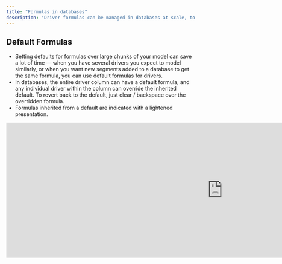 ```yaml
---
title: "Formulas in databases"
description: "Driver formulas can be managed in databases at scale, to make dimensional modeling more powerful."
---
```


## Default Formulas

- Setting defaults for formulas over large chunks of your model can save a lot of time — when you have several drivers you expect to model similarly, or when you want new segments added to a database to get the same formula, you can use default formulas for drivers.
- In databases, the entire driver column can have a default formula, and any individual driver within the column can override the inherited default. To revert back to the default, just clear / backspace over the overridden formula.
- Formulas inherited from a default are indicated with a lightened presentation.

<iframe width="1148" height="358" src="https://documentation.runwaydev.com/videos/Default-Formulas-Demo.mp4" title="YouTube video player" frameborder="0" allow="accelerometer; autoplay; clipboard-write; encrypted-media; gyroscope; picture-in-picture" allowfullscreen />

## Formula inheritance

- In order to make modeling at scale simple, as well as easy to override when needed, Runway applies smart defaults to fill in missing formulas when needed.
- In the formula editor, hovering will indicate where the formula is being inherited from.
- There’s a simple set of rules that dictates how driver formula inheritance and overrides work.

**Actuals formula** inheritance hierarchy:

1. Explicitly set **actuals formula** for the driver
2. Default actuals formula set for the **database column** the driver belongs to
3. Driver's **forecast formula** (if no actuals formula is set)

**Forecast formula** inheritance hierarchy:

1. Explicitly set **forecast formula** for the driver
2. Default forecast formula set for the **database column** the driver belongs to
3. Global default formula: `self * last month`

For example, if only the forecast formula on the column is set, all drivers in the column will inherit that same formula.

<Tip>
  Tip: When building chains of math / logic in databases, the timeseries view for databases is a great way to see how formulas chain together. You can see all the default formulas side-by-side, and edit them by clicking the **_ƒ_** for each driver to see how it impacts. \
  \
  You can find the timeseries view under **Customize \> View as \> Timeseries**\
  \
  ![images/databases/database-timeseries.png](/images/databases/database-timeseries.png)
</Tip>

## Dynamic Defaults for consistent modeling logic

<iframe width="1152" height="362" src="https://documentation.runwaydev.com/videos/This-Segment-Defaults-Simple.mp4" title="YouTube video player" frameborder="0" allow="accelerometer; autoplay; clipboard-write; encrypted-media; gyroscope; picture-in-picture" allowfullscreen />

In this example, we populate a default formula that uses the _This Segment_ utility in order to set similar logic for every segment in our database. Here’s also a diagram to explain how it works.

![Dim DB Overview Diagram Pn](/images/Dim-DB-Overview-Diagram.png)

## Dynamic Filters using dimension values

You may want to leverage a partial match on the dimensional segment - e.g. picking off just one attribute from the row. Luckily, _This Segment_ allows for matching across just a subset of dimensions in the segment or all of them, within the filter menu.

Let’s explore using an example where you want to understand the % of each product’s usage each customer consumes.

<iframe width="996" height="531" src="https://documentation.runwaydev.com/videos/Dimension-Filter-Partial-Match.mp4" title="YouTube video player" frameborder="0" allow="accelerometer; autoplay; clipboard-write; encrypted-media; gyroscope; picture-in-picture" allowfullscreen />

In the filter menu:

- If you want to match across **all** the dimensions in the segment (e.g. match on Customer Name \+ Product), you can use the “Segment” filter.
- To apply the dynamic filters individually, you can select the target dimension and then use the “This \<dimension name\>” option.
- Typically, using the formula pill that has the **database name and icon** in it will give you access to filter on all columns of the database, whereas picking the pill with only the driver name will only give you access to columns the driver is segmented-by.
  - More on segmentation `LINK <TO ADD>.`

![images/databases/partial-this-segment-filter.png](/images/databases/partial-this-segment-filter.png)

## Dynamic Filters using driver values

### Numeric Drivers

The fun doesn’t end there — there’s one more capability where This Segment can let you dynamically match on driver values, allowing you to use drivers to look up values, based on values of _another_ driver — similar to a VLOOKUP(), but more reliable since it’s based on dimensions, and an errant paste won’t break your model.

Let’s explore an example where you want to charge a different unit price to different customers, based on a set of usage tier thresholds.

Imagine you have usage tiers that look like this, and you’re trying to figure out how much to charge each customer.

![images/databases/dynamic-filters-overview.png](/images/databases/dynamic-filters-overview.png)

To perform this match, we can simply apply a formula that multiplies

`each customers # transactions` \* `unit price for their usage tier` .

We can use our filter operators and the _This Segment_ filter for driver values to achieve this as demonstrated below:

<iframe width="1144" height="395" src="https://documentation.runwaydev.com/videos/Dynamic-Driver-Value-Filters.mp4" title="YouTube video player" frameborder="0" allow="accelerometer; autoplay; clipboard-write; encrypted-media; gyroscope; picture-in-picture" allowfullscreen />

### Date Drivers

A similar filter option is available to do dynamic filtering based on the value of a date-typed driver: This is useful for `VLOOKUP()` type functionality on dates, which is highly leveraged in many cohort / revenue builds.

When filtering down a database using a date column, you will see an option for the filter value to be defined by a `<date driver value>`. Selecting this option lets you search for date drivers defined in your model. You have the option to use a dynamic selection via _This Segment_ to ensure that each segment uses a corresponding date driver to perform the filtering against the selected column.

<iframe width="673" height="478" src="https://documentation.runwaydev.com/videos/Dynamic-Date-Filters-Segment.mp4" title="YouTube video player" frameborder="0" allow="accelerometer; autoplay; clipboard-write; encrypted-media; gyroscope; picture-in-picture" allowfullscreen />